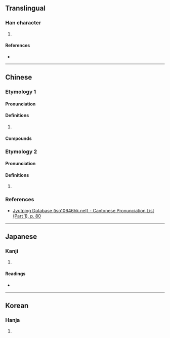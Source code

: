 {{character info}}
==Translingual==

===Han character===
{{Han char|rn=30|rad=口|as=08|sn=11|four=62094|canj=RBD|ids=⿰口采}}

# {{lb|mul|Cantonese}} {{ngd|[[interjection]] used to [[berate]] [[someone]]}}

====References====
* {{Han ref|kx=0195.050|dkj=03809|dj=0416.060|hdz=10643.140|uh=554B|ud=21835|bh=D4AA|bd=54442}}

----

==Chinese==

===Etymology 1===
{{zh-forms}}

====Pronunciation====
{{zh-pron
|c=coi1
|cat=intj
}}

====Definitions====
{{zh-hanzi}}

# {{lb|zh|Cantonese}} {{ngd|[[interjection]] used to [[berate]] someone when something [[inauspicious]] or [[unpleasant]] is said}}

====Compounds====
{{zh-der|啋過你|啋過你把口}}

===Etymology 2===
{{zh-forms}}

====Pronunciation====
{{zh-pron
|m=xiāo
|cat=intj
}}

====Definitions====
{{zh-hanzi}}

# {{rfdef|zh|sort=口08}}

===References===
* [http://www.iso10646hk.net/jp/document/download.jsp Jyutping Database (iso10646hk.net) - Cantonese Pronunciation List (Part 1), p. 80]

----

==Japanese==

===Kanji===
{{ja-kanji|grade=|rs=口08}}

# {{rfdef|ja|sort=口08}}

====Readings====
* {{ja-readings|on=[[きょう]] (kyō), [[けき]] (keki), [[きゃく]] (kyaku), [[さい]] (sai)|kun=[[かまびすしい]] (kamabisushii), [[おおきい]] (ookii)}}

----

==Korean==

===Hanja===
{{ko-hanja|hangeul=[[교]], [[효]]|rv=gyo, hyo|mr=kyo, hyo}}

# {{rfdef|ko|sort=口08}}